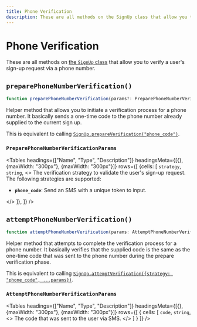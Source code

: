 ---
title: Phone Verification
description: These are all methods on the SignUp class that allow you to verify a user's sign-up request via a phone number.
---


# Phone Verification

These are all methods on [the `SignUp` class](/reference-js/sign-up/sign-up) that allow you to verify a user's sign-up request via a phone number.

## `preparePhoneNumberVerification()`

```typescript
function preparePhoneNumberVerification(params?: PreparePhoneNumberVerificationParams): Promise<SignUp>;
```

Helper method that allows you to initiate a verification process for a phone number. It basically sends a one-time code to the phone number already supplied to the current sign up.

This is equivalent to calling [`SignUp.prepareVerification("phone_code")`](/reference-js/sign-up/verification#prepareverification).

### `PreparePhoneNumberVerificationParams`

<Tables
  headings={["Name", "Type", "Description"]}
  headingsMeta={[{}, {maxWidth: "300px"}, {maxWidth: "300px"}]}
  rows={[
 {cells: [
      <code>strategy</code>,
      <code>string</code>,
      <>
      The verification strategy to validate the user's sign-up request. The following strategies are supported:
      <ul>
        <li><strong><code>phone_code</code></strong>: Send an SMS with a unique token to input.</li>
      </ul>
      </>
 ]},
  ]}
/>

## `attemptPhoneNumberVerification()`

```typescript
function attemptPhoneNumberVerification(params: AttemptPhoneNumberVerificationParams): Promise<SignUp>;
```

Helper method that attempts to complete the verification process for a phone number. It basically verifies that the supplied code is the same as the one-time code that was sent to the phone number during the prepare verification phase.

This is equivalent to calling [`SignUp.attemptVerification({strategy: "phone_code", ...params})`](/reference-js/sign-up/verification#attemptverification).

### `AttemptPhoneNumberVerificationParams`

<Tables
  headings={["Name", "Type", "Description"]}
  headingsMeta={[{}, {maxWidth: "300px"}, {maxWidth: "300px"}]}
  rows={[
 {
    cells: [
        <code>code</code>,
        <code>string</code>,
        <>
        The code that was sent to the user via SMS.
        </>
        ]
 }
  ]}
/>